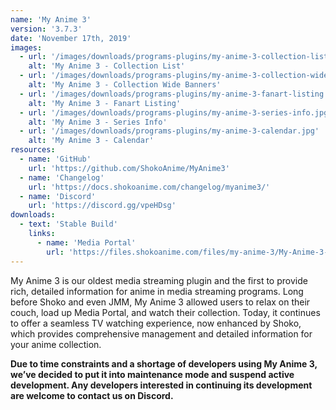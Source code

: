 ```yaml
---
name: 'My Anime 3'
version: '3.7.3'
date: 'November 17th, 2019'
images:
  - url: '/images/downloads/programs-plugins/my-anime-3-collection-list.jpg'
    alt: 'My Anime 3 - Collection List'
  - url: '/images/downloads/programs-plugins/my-anime-3-collection-wide-banners.jpg'
    alt: 'My Anime 3 - Collection Wide Banners'
  - url: '/images/downloads/programs-plugins/my-anime-3-fanart-listing.jpg'
    alt: 'My Anime 3 - Fanart Listing'
  - url: '/images/downloads/programs-plugins/my-anime-3-series-info.jpg'
    alt: 'My Anime 3 - Series Info'
  - url: '/images/downloads/programs-plugins/my-anime-3-calendar.jpg'
    alt: 'My Anime 3 - Calendar'
resources:
  - name: 'GitHub'
    url: 'https://github.com/ShokoAnime/MyAnime3'
  - name: 'Changelog'
    url: 'https://docs.shokoanime.com/changelog/myanime3/'
  - name: 'Discord'
    url: 'https://discord.gg/vpeHDsg'
downloads:
  - text: 'Stable Build'
    links:
      - name: 'Media Portal'
        url: 'https://files.shokoanime.com/files/my-anime-3/My-Anime-3-3.7.3.mpe1'
---
```


My Anime 3 is our oldest media streaming plugin and the first to provide rich, detailed information for anime in media
streaming programs. Long before Shoko and even JMM, My Anime 3 allowed users to relax on their couch, load up Media
Portal, and watch their collection. Today, it continues to offer a seamless TV watching experience, now enhanced by
Shoko, which provides comprehensive management and detailed information for your anime collection.

**Due to time constraints and a shortage of developers using My Anime 3, we’ve decided to put it into maintenance mode
and suspend active development. Any developers interested in continuing its development are welcome to contact us on
Discord.**





